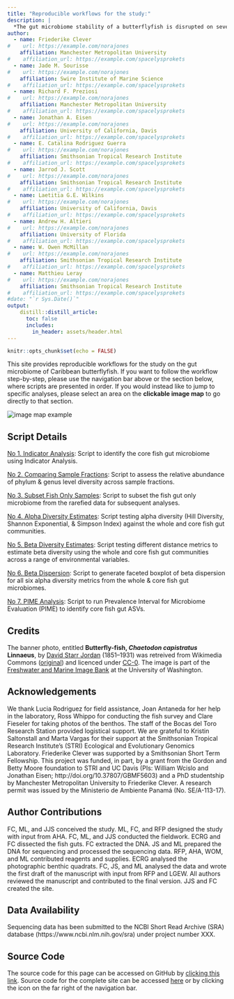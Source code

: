 ```yaml
---
title: "Reproducible workflows for the study:"
description: |
  *The gut microbiome stability of a butterflyfish is disrupted on severely degraded Caribbean reef habitats*.
author:
  - name: Friederike Clever
#    url: https://example.com/norajones
    affiliation: Manchester Metropolitan University
#    affiliation_url: https://example.com/spacelysprokets
  - name: Jade M. Sourisse
#    url: https://example.com/norajones
    affiliation: Swire Institute of Marine Science
#    affiliation_url: https://example.com/spacelysprokets
  - name: Richard F. Preziosi
#    url: https://example.com/norajones
    affiliation: Manchester Metropolitan University
#    affiliation_url: https://example.com/spacelysprokets
  - name: Jonathan A. Eisen
#    url: https://example.com/norajones
    affiliation: University of California, Davis
#    affiliation_url: https://example.com/spacelysprokets
  - name: E. Catalina Rodriguez Guerra
#    url: https://example.com/norajones
    affiliation: Smithsonian Tropical Research Institute
#    affiliation_url: https://example.com/spacelysprokets
  - name: Jarrod J. Scott
#    url: https://example.com/norajones
    affiliation: Smithsonian Tropical Research Institute
#    affiliation_url: https://example.com/spacelysprokets
  - name: Laetitia G.E. Wilkins
#    url: https://example.com/norajones
    affiliation: University of California, Davis
#    affiliation_url: https://example.com/spacelysprokets
  - name: Andrew H. Altieri
#    url: https://example.com/norajones
    affiliation: University of Florida
#    affiliation_url: https://example.com/spacelysprokets
  - name: W. Owen McMillan
#    url: https://example.com/norajones
    affiliation: Smithsonian Tropical Research Institute
#    affiliation_url: https://example.com/spacelysprokets
  - name: Matthieu Leray
#    url: https://example.com/norajones
    affiliation: Smithsonian Tropical Research Institute
#    affiliation_url: https://example.com/spacelysprokets
#date: "`r Sys.Date()`"
output:
    distill::distill_article:
      toc: false
      includes:
        in_header: assets/header.html
---
```


```r
knitr::opts_chunk$set(echo = FALSE)
```


This site provides reproducible workflows for the study on the gut microbiome of Caribbean butterflyfish. If you want to follow the workflow step-by-step, please use the navigation bar above or the section below, where scripts are presented in order. If you would instead like to jump to specific analyses, please select an area on the **clickable image map** to go directly to that section.

<div id="image_map">
<map name="workflow">
    <area target="_blank" alt="" title="all fish ASVs" href="wf3.html" coords="82,65,208,168" shape="rect">
    <area target="_blank" alt="" title="all ASVs" href="wf1.html#data-preparation" coords="23,12,261,65" shape="rect">
    <area target="_blank" alt="" title="all ASVs" href="wf1.html#data-preparation" coords="20,168,263,219" shape="rect">
    <area target="_blank" alt="" title="all ASVs" href="wf1.html#data-preparation" coords="23,67,80,167" shape="rect">
    <area target="_blank" alt="" title="all ASVs" href="wf1.html#data-preparation" coords="208,66,264,168" shape="rect">
    <area target="_blank" alt="" title="fish-core" href="wf1.html#run-indicator-analysis-to-identify-core-taxa" coords="94,284,197,363" shape="rect">
    <area target="_blank" alt="" title="alpha diversity all" href="wf4.html#whole-community" coords="300,76,419,105" shape="rect">
    <area target="_blank" alt="" title="beta dispersion all" href="wf6.html#beta-dispersion-plots-whole-v-core" coords="300,106,419,128" shape="rect">
    <area target="_blank" alt="" title="beta diversity all" href="wf5.html#whole-community" coords="300,131,419,156" shape="rect">
    <area target="_blank" alt="" title="alpha diversity core" href="wf4.html#core-community" coords="302,287,421,312" shape="rect">
    <area target="_blank" alt="" title="beta dispersion core" href="wf6.html#beta-dispersion-plots-whole-v-core" coords="301,314,419,337" shape="rect">
    <area target="_blank" alt="" title="beta diversity core" href="wf5.html#core-community" coords="303,339,420,365" shape="rect">
    <area target="_blank" alt="" title="PIME" href="wf7.html" coords="596,53,748,85" shape="rect">
    <area target="_blank" alt="" title="PIME" href="wf7.html" coords="596,99,748,132" shape="rect">
    <area target="_blank" alt="" title="PIME" href="wf7.html" coords="597,147,749,179" shape="rect">
    <area target="_blank" alt="" title="PIME" href="wf7.html" coords="583,11,766,51" shape="rect">
    <area target="_blank" alt="" title="PIME" href="wf7.html" coords="581,177,763,208" shape="rect">
</map>
<img src="assets/wf_map.png" alt="image map example" usemap="#workflow">
</div>


## Script Details

[No 1. Indicator Analysis](wf1.html): Script to identify the core fish gut microbiome using Indicator Analysis.

[No 2. Comparing Sample Fractions](wf2.html): Script to assess the relative abundance of phylum & genus level diversity across sample fractions.

[No 3. Subset Fish Only Samples](wf3.html): Script to subset the fish gut only microbiome from the rarefied data for subsequent analyses.

[No 4. Alpha Diversity Estimates](wf4.html): Script testing alpha diversity (Hill Diversity, Shannon Exponential, & Simpson Index) against the whole and core fish gut communities.

[No 5. Beta Diversity Estimates](wf5.html): Script testing different distance metrics to estimate beta diversity using the whole and core fish gut communities across a range of environmental variables.

[No 6. Beta Dispersion](wf6.html): Script to generate faceted boxplot of beta dispersion for all six alpha diversity metrics from the whole & core fish gut microbiomes.

[No 7. PIME Analysis](wf7.html): Script to run Prevalence Interval for Microbiome Evaluation (PIME) to identify core fish gut ASVs.



## Credits {.appendix}

The banner photo, entitled **Butterfly-fish, *Chaetodon capistratus* Linnaeus**, by [David Starr Jordan](https://en.wikipedia.org/wiki/en:David_Starr_Jordan) (1851–1931) was retreived from Wikimedia Commons ([original](https://upload.wikimedia.org/wikipedia/commons/b/b4/FMIB_52079_Butterfly-fish%2C_Chaetodon_capistratus_Linnaeus_Jamaica.jpeg)) and licenced under [CC-0](https://creativecommons.org/share-your-work/public-domain/cc0). The image is part of the [Freshwater and Marine Image Bank](https://content.lib.washington.edu/fishweb/index.html) at the University of Washington. 

## Acknowledgements {.appendix}

We thank Lucia Rodriguez for field assistance, Joan Antaneda for her help in the laboratory, Ross Whippo for conducting the fish survey and Clare Fieseler for taking photos of the benthos. The staff of the Bocas del Toro Research Station provided logistical support. We are grateful to Kristin Saltonstall and Marta Vargas for their support at the Smithsonian Tropical Research Institute’s (STRI) Ecological and Evolutionary Genomics Laboratory. Friederike Clever was supported by a Smithsonian Short Term Fellowship. This project was funded, in part, by a grant from the Gordon and Betty Moore foundation to STRI and UC Davis (PIs: William Wcislo and Jonathan Eisen; http://doi.org/10.37807/GBMF5603) and a PhD studentship by Manchester Metropolitan University to Friederike Clever. A research permit was issued by the Ministerio de Ambiente Panamá (No. SE/A-113-17).

## Author Contributions {.appendix}

FC, ML, and JJS conceived the study. ML, FC, and RFP designed the study with input from AHA. FC, ML, and JJS conducted the fieldwork. ECRG and FC dissected the fish guts. FC extracted the DNA. JS and ML prepared the DNA for sequencing and processed the sequencing data. RFP, AHA, WOM, and ML contributed reagents and supplies. ECRG analysed the photographic benthic quadrats. FC, JS, and ML analysed the data and wrote the first draft of the manuscript with input from RFP and LGEW. All authors reviewed the manuscript and contributed to the final version. JJS and FC created the site.

## Data Availability {.appendix}

Sequencing data has been submitted to the NCBI Short Read Archive (SRA) database (https://www.ncbi.nlm.nih.gov/sra) under project number XXX. 

## Source Code {.appendix}

The source code for this page can be accessed on GitHub by [clicking this link](https://github.com/bocasbiome/web/blob/master/index.Rmd). Source code for the complete site can be accessed [here](https://github.com/bocasbiome/web/) or by clicking  the icon on the far right of the navigation bar.
